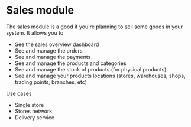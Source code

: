 <Meta title="Sales/Intro" />


# Sales module

The sales module is a good if you're planning to sell some goods in your system.
It allows you to

- See the sales overview dashboard
- See and manage the orders
- See and manage the payments
- See and manage the products and categories
- See and manage the stock of products (for physical products)
- See and manage your products locations (stores, warehouses, shops, trading points, branches, etc)

Use cases

- Single store
- Stores network
- Delivery service
